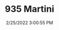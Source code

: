 ---
width: 2000
height: 1333
title: 935 Martini
description: Martini Racing badge on a Porsche 935
date: 2/25/2022 3:00:55 PM
cameraMake: Sony
cameraModel: ILCE-7M3
lens: FE 35mm F1.4 GM
settingsfStop: f/1.4
settingsISO: ISO 100
settingsShutter: 1/1250
settingsFocalLength: 35 mm
---